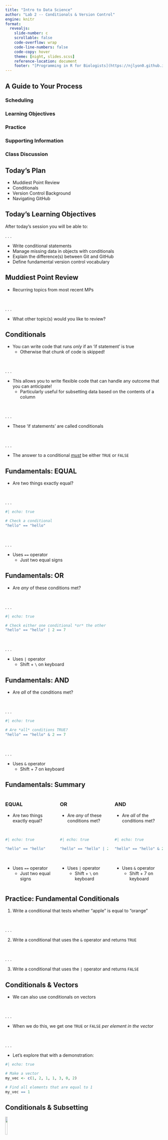 ```yaml
---
title: "Intro to Data Science"
author: "Lab 2 -- Conditionals & Version Control"
engine: knitr
format: 
  revealjs: 
    slide-number: c
    scrollable: false
    code-overflow: wrap
    code-line-numbers: false
    code-copy: hover
    theme: [night, slides.scss]
    reference-location: document
    footer: "[Programming in R for Biologists](https://njlyon0.github.io/teach_r-for-biologists/)"
---
```


## A Guide to Your Process

### [Scheduling]{.blue}

### [Learning Objectives]{.purple}

### [Practice]{.pink}

### [Supporting Information]{.orange}

### [Class Discussion]{.gold}

## [Today's Plan]{.blue}

- Muddiest Point Review
- Conditionals
- Version Control Background
- Navigating GitHub

## [Today's Learning Objectives]{.purple}

After today's session you will be able to:

. . .

- Write conditional statements
- Manage missing data in objects with conditionals
- Explain the difference(s) between Git and GitHub
- Define fundamental version control vocabulary

## [Muddiest Point Review]{.gold}

- Recurring topics from most recent MPs

\

. . .

- What other topic(s) would you like to review?

## [Conditionals]{.orange} {.smaller}

- You can write code that runs _only_ if an 'if statement' is true
    - Otherwise that chunk of code is skipped!

\

. . .

- This allows you to write flexible code that can handle any outcome that you can anticipate!
    - Particularly useful for subsetting data based on the contents of a column

\

. . .

- These 'if statements' are called [conditionals]{.purple}

\

. . .

- The answer to a conditional <u>_must_</u> be either `TRUE` or `FALSE`

## [Fundamentals: EQUAL]{.orange} {.smaller}

- Are two things exactly equal?

\

. . .

```r
#| echo: true

# Check a conditional
"hello" == "hello"
```

\

. . .

- Uses `==` operator
    - Just two equal signs

## [Fundamentals: OR]{.orange} {.smaller}

- Are _any_ of these conditions met?

\

. . .

```r
#| echo: true

# Check either one conditional *or* the other
"hello" == "hello" | 2 == 7
```

\

. . .

- Uses `|` operator
    - Shift + `\` on keyboard


## [Fundamentals: AND]{.orange} {.smaller}

- Are _all_ of the conditions met?

\

. . .

```r
#| echo: true

# Are *all* conditions TRUE?
"hello" == "hello" & 2 == 7
```

\

. . .

- Uses `&` operator
    - Shift + 7 on keyboard

## [Fundamentals: Summary]{.orange} {.smaller}

::::{.columns}
:::{.column width="33.33%"}
### EQUAL

- Are two things exactly equal?

\

```r
#| echo: true

"hello" == "hello"
```

\

- Uses `==` operator
    - Just two equal signs

:::
:::{.column width="33.33%"}

### OR

- Are _any_ of these conditions met?

\

```r
#| echo: true

"hello" == "hello" | 2 == 7
```

\

- Uses `|` operator
    - Shift + `\` on keyboard

:::
:::{.column width="33.33%"}

### AND

- Are _all_ of the conditions met?

\

```r
#| echo: true

"hello" == "hello" & 2 == 7
```

\

- Uses `&` operator
    - Shift + 7 on keyboard

:::
::::

## [Practice: Fundamental Conditionals]{.pink} {.smaller}

1. Write a conditional that tests whether "apple" is equal to "orange"

\

. . .

2. Write a conditional that uses the `&` operator and returns `TRUE`

\

. . .

3. Write a conditional that uses the `|` operator and returns `FALSE`

## [Conditionals & Vectors]{.orange} {.smaller}


- We can also use conditionals on vectors

\

. . . 

- When we do this, we get one `TRUE` or `FALSE` _per element in the vector_

\

. . . 

- Let's explore that with a demonstration:

```r
#| echo: true

# Make a vector
my_vec <- c(1, 2, 1, 1, 3, 0, 2)

# Find all elements that are equal to 1
my_vec == 1
```

## [Conditionals & Subsetting]{.orange} {.smaller}

![](images/hex-penguins.png){.absolute top=0 left=1100 width="12%" fig-alt="palmerpenguins R package hex logo"}

- Often we want to use conditional statements to "[subset]{.purple}" data 
    - I.e., keep only rows that meet the condition

\

. . . 

- Subsetting is supported because columns and rows in data are vectors

\

. . . 

- Let's look at the first column in an example dataset from the `palmerpenguins` package

```r
#| echo: true

# Check out a condiitonal on one column in the dataset
palmerpenguins::penguins[1] == "Adelie"
```

## [Subsetting Cont.]{.orange} {.smaller}

![](images/hex-penguins.png){.absolute top=0 left=1100 width="12%" fig-alt="palmerpenguins R package hex logo"}

- We can use the base R `subset` function to [keep only the _rows_ of data where a specified _column_ meets a condition]{.purple}

\

. . . 

- Let's subset the penguin dataset we explored earlier

```r
#| echo: true

# Load needed library
library(palmerpenguins)

# Check row number of penguins data
nrow(penguins)
```

\

. . .

```r
#| echo: true

# Subset it to only 2008
peng_sub <- subset(x = penguins, year == 2008)

# Check row number again
nrow(peng_sub)
```

## [Practice: Subsetting]{.pink} {.smaller}

![](images/hex-penguins.png){.absolute top=0 left=1100 width="12%" fig-alt="palmerpenguins R package hex logo"}

- We'll use the base R `subset` function with the `peng_df` object
    - If needed, consult the help file for more details (`?subset`)

\

. . .

- Subset `peng_df` to only Adelie penguins (and assign to a `sub_v1` object)
    - I.e., `species == "Adelie"`

\

. . .

- How many rows does that subset have?

## [More Practice: Fundamental Conditionals]{.pink} {.smaller}

![](images/hex-penguins.png){.absolute top=0 left=1100 width="12%" fig-alt="palmerpenguins R package hex logo"}

- Subset `peng_df` to Adelie _or_ Gentoo penguins
    - Assign this subset to `sub_v2` object

\

. . .

- Subset `peng_df` to only male Gentoo penguins
    - Assign to `sub_v3` object

\

. . .

- How many rows does _that_ subset have?

## [Discussion: Conditionals]{.gold} {.smaller}

- We've covered EQUAL, OR, and AND
    - `==`, `|`, or `&`

\

. . .

- What unanswered questions do you have?

\

. . .

- What other types of conditional statements would be useful?
    - Think about it in the context of wanting to subset some data

## [Numeric Conditionals]{.orange} {.smaller}

- For numbers, we can use greater/less than conditionals!

\

. . .

- Greater / less than are expressed as normal
    - `>` and `<`

\

. . .

- Adding 'or equal to' is done by adding an equal sign
    - `>=` and `<=`

## [Practice: Numeric Conditionals]{.pink} {.smaller}

![](images/hex-penguins.png){.absolute top=0 left=1100 width="12%" fig-alt="palmerpenguins R package hex logo"}

- Subset `peng_df` to only penguins with a bill length greater than 40 mm
    - Assign to `sub_v7`

\

. . . 

- Subset `peng_df` to only penguins with a body mass less than or equal to 4,000 g
    - Assign to `sub_v8`

## [Temperature Check]{.purple}

#### How are you Feeling?

<p align="center">
<img src="comics/debugging.png" alt="Comic-style graph depicting someone's emotional state as they debug code (from initial struggle and defeat to eventual triumph)">
</p>

## [Version Control Background]{.orange} {.smaller}

- "[Version control]{.purple}" is a set of tools for tracking changes to a code file

\

. . .

- Version control lets you work only in a single file but still preserves the history
    - No comments you'd have to resolve (like MS Word / etc.)
    - No need to "Save As" and retain many different files for each draft

## [Version Control Rationale]{.orange} {.smaller}

Why use version control?

\

::::{.columns}
:::{.column width="33.33%"}

##### Collaboration `r fontawesome::fa(name = "handshake", a11y = "sem")`

\

Easily share & work together on files

:::
:::{.column width="33.33%"}

##### Reproducibility `r fontawesome::fa(name = "arrows-left-right", a11y = "sem")`

\

Fully document your progress and end results

:::
:::{.column width="33.33%"}

##### Portfolio `r fontawesome::fa(name = "book", a11y = "sem")`

\

Demonstrate your skills to others with coding know-how

:::
::::

## [Git Versus GitHub]{.orange} {.smaller}

![](images/logo-git.png){.absolute left=-120 top=60 width="9%" fig-alt="Git logo"}
![](images/logo-github.png){.absolute left=1000 top=20 width="15%" fig-alt="GitHub logo"}

::::{.columns}
:::{.column width="50%"}
### Git

:::
:::{.column width="50%"}
### GitHub

:::
::::

## [Git Versus GitHub]{.orange} {.smaller}

![](images/logo-git.png){.absolute left=-120 top=60 width="9%" fig-alt="Git logo"}
![](images/logo-github.png){.absolute left=1000 top=20 width="15%" fig-alt="GitHub logo"}

::::{.columns}
:::{.column width="50%"}
### Git

- Actual version control software

\

- Does the tracking of changes

\

- Works locally on your computer

\

- Not something others can interact with

:::
:::{.column width="50%"}
### GitHub

:::
::::

## [Git Versus GitHub]{.orange} {.smaller}

![](images/logo-git.png){.absolute left=-120 top=60 width="9%" fig-alt="Git logo"}
![](images/logo-github.png){.absolute left=1000 top=20 width="15%" fig-alt="GitHub logo"}

::::{.columns}
:::{.column width="50%"}
### Git

- Actual version control software

\

- Does the tracking of changes

\

- Works locally on your computer

\

- Not something others can interact with

:::
:::{.column width="50%"}

### GitHub
- <u>G</u>raphical <u>u</u>ser <u>i</u>nterface (GUI) for Git

\

- Allows _viewing_ of Git-tracked changes
    - Not actually doing version control itself

\

- Other users can see your content
    - Depending on your settings

:::
::::

## [Create a Github Profile]{.gold}

- On your computer, go to [github.com](https://github.com/)

\

- Create a profile

\

- Let me know if you run into any issues!

## [Navigating GitHub]{.orange} {.smaller}

- We'll work through part of an established GitHub workshop for this section

\

- [nceas.github.io/scicomp-workshop-collaborative-coding/github](https://nceas.github.io/scicomp-workshop-collaborative-coding/github.html)

## [Practice: Create a Repository]{.pink} {.smaller}

- To practice what we've just covered, make a practice repository!

\

. . .

- This is a test repository so:
    - Set it to "Private"
    - Create the repo with both a README and a .gitignore

\

. . .

- As you go through this process, take notes for 'future you'
    - This course will require you to make two more repositories 
    - So you'll want to have a good resource to remind yourself with down the line

## [Temperature Check]{.purple}

#### How are you Feeling?

<p align="center">
<img src="comics/debugging.png" alt="Comic-style graph depicting someone's emotional state as they debug code (from initial struggle and defeat to eventual triumph)">
</p>

## [Upcoming Due Dates]{.blue} {.smaller}

::::{.columns}

:::{.column width="50%"}

### Due before lecture

#### (By midnight)

- Homework \#2
- Read the British Ecological Society's [Reproducible Code Guide](https://www.britishecologicalsociety.org/wp-content/uploads/2017/12/guide-to-reproducible-code.pdf) (p.20-25)


:::
:::{.column width="50%"}

### Due before lab

#### (By midnight)

- Muddiest Point \#3

:::
::::

# [Bonus Git Info]{.orange}

## [Git & RStudio]{.orange} {.smaller}

- If desired, you can get GitHub to talk directly with RStudio
    - Done through Git!

\

. . . 

- Advantage is a clearer connection between your RStudio work and GitHub

## [Prep Steps]{.orange} {.smaller}

1. Install R & RStudio

\

. . . 

2. Create a GitHub Account

\

. . . 

3. Install Git
    - See [instructions here](https://happygitwithr.com/install-git.html)

\

. . . 

4. Connect RStudio and GitHub
    - See [instructions here](https://nceas.github.io/scicomp-workshop-collaborative-coding/#connect-git-and-github)


## [Git and RStudio]{.orange} {.smaller}

- You can work through part of an established GitHub workshop for this section

\

- [nceas.github.io/scicomp-workshop-collaborative-coding/rstudio](https://nceas.github.io/scicomp-workshop-collaborative-coding/rstudio.html)

# [Bonus Conditionals]{.orange}

## [OR with >2 Options]{.orange} {.smaller}

- OR conditionals with many options get cumbersome quickly
    - E.g., `x == 1 | x == 2 | x == 3 | x == 4 …`

\

. . .

-  We can use concatenation and the `%in%` operator to simplify this!

\

. . .

- `%in%` is effectively "if any of \<this vector\> matches the value"
    - E.g., `x %in% c(1, 2, 3, 4, …)`

## [Conditionals: NOT]{.orange} {.smaller}

- You can also _exclude_ based on conditions
    - Two different ways of doing this

\

. . . 

- For one / a few options: use `!=` for "not equal to"
    - E.g., `x != 10`

\

. . . 

- Can be combined with `%in%` to exclude a set of options
    - E.g., `!x %in% c(...)`
    - Note the exclamation mark is _before_ the object

## [Practice: Advanced Conditionals]{.pink} {.smaller}

![](images/hex-penguins.png){.absolute top=0 left=1100 width="12%" fig-alt="palmerpenguins R package hex logo"}

- Subset `peng_df` is species is any of "Adelie", "Gentoo", or "Chinstrap"
    - Use the `%in%` operator

\

. . .

- Subset `peng_df` to all islands except "Dream"
